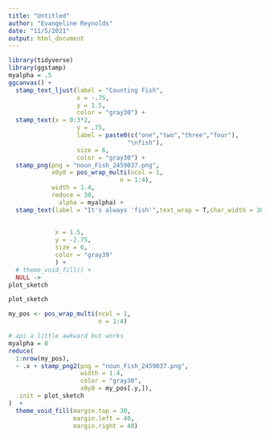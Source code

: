 ```yaml
---
title: "Untitled"
author: "Evangeline Reynolds"
date: "11/5/2021"
output: html_document
---
```


```r
library(tidyverse)
library(ggstamp)
myalpha = .5
ggcanvas() + 
  stamp_text_ljust(label = "Counting Fish",
                   x = -.75,
                   y = 1.5,
                   color = "gray30") +
  stamp_text(x = 0:3*2,
                   y = .75,
                   label = paste0(c("one","two","three","four"), 
                                 "\nfish"),
                   size = 6,
                   color = "gray30") +
  stamp_png(png = "noun_Fish_2459037.png", 
            x0y0 = pos_wrap_multi(ncol = 1, 
                               n = 1:4),
            width = 1.4,
            reduce = 30,
              alpha = myalpha) + 
  stamp_text(label = "It's always 'fish'",text_wrap = T,char_width = 30,
              
              
             x = 1.5,
             y = -2.75,
             size = 6,
             color = "gray39"
             ) +
  # theme_void_fill() +
  NULL ->
plot_sketch

plot_sketch
```


```r
my_pos <- pos_wrap_multi(ncol = 1, 
                         n = 1:4)

# api a little awkward but works
myalpha = 0 
reduce(
  1:nrow(my_pos),
  ~ .x + stamp_png2(png = "noun_Fish_2459037.png", 
                    width = 1.4,
                    color = "gray30",
                    x0y0 = my_pos[.y,]),
  .init = plot_sketch
)  + 
  theme_void_fill(margin.top = 30,
                  margin.left = 40,
                  margin.right = 40) 
```

